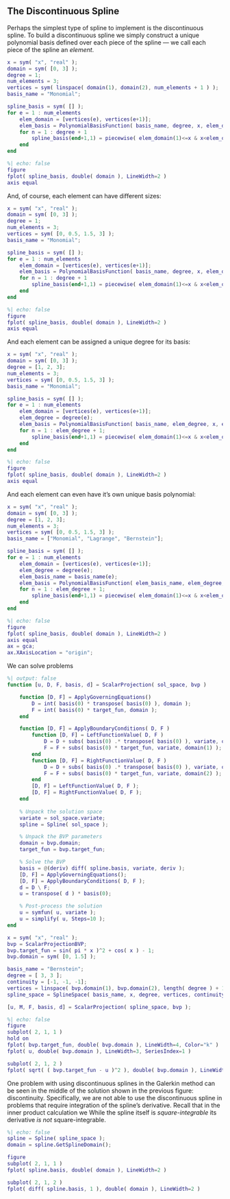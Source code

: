 ## The Discontinuous Spline
Perhaps the simplest type of spline to implement is the discontinuous spline.
To build a discontinuous spline we simply construct a unique polynomial basis defined over each piece of the spline --- we call each piece of the spline an *element*.

```matlab
x = sym( "x", "real" );
domain = sym( [0, 3] );
degree = 1;
num_elements = 3;
vertices = sym( linspace( domain(1), domain(2), num_elements + 1 ) );
basis_name = "Monomial";

spline_basis = sym( [] );
for e = 1 : num_elements
    elem_domain = [vertices(e), vertices(e+1)];
    elem_basis = PolynomialBasisFunction( basis_name, degree, x, elem_domain );
    for n = 1 : degree + 1
        spline_basis(end+1,1) = piecewise( elem_domain(1)<=x & x<elem_domain(2), elem_basis(n), 0 );
    end
end
```

```{=latex}
\begin{equation}
    \Matrix{N} =
    \left[
        \begin{array}{l}
            \begin{cases}
                x^0 & \text{if} \ 0 \leq x < 1 \\
                0   & \text{otherwise}
            \end{cases}
            \\
            \begin{cases}
                x^1 & \text{if} \ 0 \leq x < 1 \\
                0   & \text{otherwise}
            \end{cases}
            \\
            \begin{cases}
                \left( x - 1 \right)^0 & \text{if} \ 1 \leq x < 2 \\
                0   & \text{otherwise}
            \end{cases}
            \\
            \begin{cases}
                \left( x - 1 \right)^1 & \text{if} \ 1 \leq x < 2 \\
                0       & \text{otherwise}
            \end{cases}
            \\
            \begin{cases}
                \left( x - 2 \right)^0 & \text{if} \ 2 \leq x < 3 \\
                0   & \text{otherwise}
            \end{cases}
            \\
            \begin{cases}
                \left( x - 2 \right)^1 & \text{if} \ 2 \leq x < 3 \\
                0       & \text{otherwise}
            \end{cases}
        \end{array}
    \right]
\end{equation}
```

```matlab
%| echo: false
figure
fplot( spline_basis, double( domain ), LineWidth=2 )
axis equal
```

And, of course, each element can have different sizes:

```matlab
x = sym( "x", "real" );
domain = sym( [0, 3] );
degree = 1;
num_elements = 3;
vertices = sym( [0, 0.5, 1.5, 3] );
basis_name = "Monomial";

spline_basis = sym( [] );
for e = 1 : num_elements
    elem_domain = [vertices(e), vertices(e+1)];
    elem_basis = PolynomialBasisFunction( basis_name, degree, x, elem_domain );
    for n = 1 : degree + 1
        spline_basis(end+1,1) = piecewise( elem_domain(1)<=x & x<elem_domain(2), elem_basis(n), 0 );
    end
end
```

```{=latex}
\begin{equation}
    \Matrix{N} =
    \left[
        \begin{array}{l}
            \begin{cases}
                x^0 & \text{if} \ 0 \leq x < \frac{1}{2} \\
                0   & \text{otherwise}
            \end{cases}
            \\
            \begin{cases}
                2x^1 & \text{if} \ 0 \leq x < \frac{1}{2} \\
                0    & \text{otherwise}
            \end{cases}
            \\
            \begin{cases}
                \left( x - \frac{1}{2} \right)^0 & \text{if} \ \frac{1}{2} \leq x < \frac{3}{2} \\
                0   & \text{otherwise}
            \end{cases}
            \\
            \begin{cases}
                \left( x - \frac{1}{2} \right)^1 & \text{if} \ \frac{1}{2} \leq x < \frac{3}{2} \\
                0                 & \text{otherwise}
            \end{cases}
            \\
            \begin{cases}
                \left( \frac{2}{3}x - 1 \right)^0 & \text{if} \ \frac{3}{2} \leq x < 3 \\
                0   & \text{otherwise}
            \end{cases}
            \\
            \begin{cases}
                \left( \frac{2}{3}x - 1 \right)^1 & \text{if} \ \frac{3}{2} \leq x < 3 \\
                0                  & \text{otherwise}
            \end{cases}
        \end{array}
    \right]
\end{equation}
```

```matlab
%| echo: false
figure
fplot( spline_basis, double( domain ), LineWidth=2 )
axis equal
```

And each element can be assigned a unique degree for its basis:

```matlab
x = sym( "x", "real" );
domain = sym( [0, 3] );
degree = [1, 2, 3];
num_elements = 3;
vertices = sym( [0, 0.5, 1.5, 3] );
basis_name = "Monomial";

spline_basis = sym( [] );
for e = 1 : num_elements
    elem_domain = [vertices(e), vertices(e+1)];
    elem_degree = degree(e);
    elem_basis = PolynomialBasisFunction( basis_name, elem_degree, x, elem_domain );
    for n = 1 : elem_degree + 1;
        spline_basis(end+1,1) = piecewise( elem_domain(1)<=x & x<elem_domain(2), elem_basis(n), 0 );
    end
end
```

```{=latex}
\begin{equation}
    \Matrix{N} =
    \left[
        \begin{array}{l}
            \begin{cases}
                x^0 & \text{if} \ 0 \leq x < \frac{1}{2} \\
                0   & \text{otherwise}
            \end{cases}
            \\
            \begin{cases}
                2x^1 & \text{if} \ 0 \leq x < \frac{1}{2} \\
                0    & \text{otherwise}
            \end{cases}
            \\
            \begin{cases}
                \left( x - \frac{1}{2} \right)^0 & \text{if} \ \frac{1}{2} \leq x < \frac{3}{2} \\
                0   & \text{otherwise}
            \end{cases}
            \\
            \begin{cases}
                \left( x - \frac{1}{2} \right)^1 & \text{if} \ \frac{1}{2} \leq x < \frac{3}{2} \\
                0       & \text{otherwise}
            \end{cases}
            \\
            \begin{cases}
                \left( x - \frac{1}{2} \right)^2 & \text{if} \ \frac{1}{2} \leq x < \frac{3}{2} \\
                0       & \text{otherwise}
            \end{cases}
            \\
            \begin{cases}
                \left( \frac{2}{3}x - 1 \right)^0 & \text{if} \ \frac{3}{2} \leq x < 3 \\
                0   & \text{otherwise}
            \end{cases}
            \\
            \begin{cases}
                \left( \frac{2}{3}x - 1 \right)^1 & \text{if} \ \frac{3}{2} \leq x < 3 \\
                0       & \text{otherwise}
            \end{cases}
            \\
            \begin{cases}
                \left( \frac{2}{3}x - 1 \right)^2 & \text{if} \ \frac{3}{2} \leq x < 3 \\
                0       & \text{otherwise}
            \end{cases}
            \\
            \begin{cases}
                \left( \frac{2}{3}x - 1 \right)^3 & \text{if} \ \frac{3}{2} \leq x < 3 \\
                0       & \text{otherwise}
            \end{cases}
        \end{array}
    \right]
\end{equation}
```

```matlab
%| echo: false
figure
fplot( spline_basis, double( domain ), LineWidth=2 )
axis equal
```

And each element can even have it's own unique basis polynomial:

```matlab
x = sym( "x", "real" );
domain = sym( [0, 3] );
degree = [1, 2, 3];
num_elements = 3;
vertices = sym( [0, 0.5, 1.5, 3] );
basis_name = ["Monomial", "Lagrange", "Bernstein"];

spline_basis = sym( [] );
for e = 1 : num_elements
    elem_domain = [vertices(e), vertices(e+1)];
    elem_degree = degree(e);
    elem_basis_name = basis_name(e);
    elem_basis = PolynomialBasisFunction( elem_basis_name, elem_degree, x, elem_domain );
    for n = 1 : elem_degree + 1;
        spline_basis(end+1,1) = piecewise( elem_domain(1)<=x & x<elem_domain(2), elem_basis(n), 0 );
    end
end
```

```{=latex}
\begin{equation}
    \Matrix{N} =
    \left[
        \begin{array}{l}
            \begin{cases}
                x^0 & \text{if} \ 0 \leq x < \frac{1}{2} \\
                0   & \text{otherwise}
            \end{cases}
            \\
            \begin{cases}
                2x^1 & \text{if} \ 0 \leq x < \frac{1}{2} \\
                0    & \text{otherwise}
            \end{cases}
            \\
            \begin{cases}
                2x^2 - 5x + 3 & \text{if} \ \frac{1}{2} \leq x < \frac{3}{2} \\
                0   & \text{otherwise}
            \end{cases}
            \\
            \begin{cases}
                -4x^2 + 8x - 3 & \text{if} \ \frac{1}{2} \leq x < \frac{3}{2} \\
                0       & \text{otherwise}
            \end{cases}
            \\
            \begin{cases}
                2x^2 - 3x + 1 & \text{if} \ \frac{1}{2} \leq x < \frac{3}{2} \\
                0       & \text{otherwise}
            \end{cases}
            \\
            \begin{cases}
                -\frac{8}{27}x^3 + \frac{8}{3}x^2 - 8x + 8 & \text{if} \ \frac{3}{2} \leq x < 3 \\
                0   & \text{otherwise}
            \end{cases}
            \\
            \begin{cases}
                -\frac{2}{9}x^3 - 3x^2 + 12x -12 & \text{if} \ \frac{3}{2} \leq x < 3 \\
                0       & \text{otherwise}
            \end{cases}
            \\
            \begin{cases}
                -\frac{4}{9}x^3 + 4x^2 - 9x + 6 & \text{if} \ \frac{3}{2} \leq x < 3 \\
                0       & \text{otherwise}
            \end{cases}
            \\
            \begin{cases}
                \frac{8}{27}x^3 - \frac{4}{3}x^2 + 2x -1 & \text{if} \ \frac{3}{2} \leq x < 3 \\
                0       & \text{otherwise}
            \end{cases}
        \end{array}
    \right]
\end{equation}
```

```matlab
%| echo: false
figure
fplot( spline_basis, double( domain ), LineWidth=2 )
axis equal
ax = gca;
ax.XAxisLocation = "origin";
```

We can solve problems

```matlab
%| output: false
function [u, D, F, basis, d] = ScalarProjection( sol_space, bvp )

    function [D, F] = ApplyGoverningEquations()
        D = int( basis(0) * transpose( basis(0) ), domain );
        F = int( basis(0) * target_fun, domain );
    end

    function [D, F] = ApplyBoundaryConditions( D, F )
        function [D, F] = LeftFunctionValue( D, F )
            D = D + subs( basis(0) .* transpose( basis(0) ), variate, domain(1) );
            F = F + subs( basis(0) * target_fun, variate, domain(1) );
        end
        function [D, F] = RightFunctionValue( D, F )
            D = D + subs( basis(0) .* transpose( basis(0) ), variate, domain(2) );
            F = F + subs( basis(0) * target_fun, variate, domain(2) );
        end
        [D, F] = LeftFunctionValue( D, F );
        [D, F] = RightFunctionValue( D, F );
    end
    
    % Unpack the solution space
    variate = sol_space.variate;
    spline = Spline( sol_space );

    % Unpack the BVP parameters
    domain = bvp.domain;
    target_fun = bvp.target_fun;

    % Solve the BVP
    basis = @(deriv) diff( spline.basis, variate, deriv );
    [D, F] = ApplyGoverningEquations();
    [D, F] = ApplyBoundaryConditions( D, F );
    d = D \ F;
    u = transpose( d ) * basis(0);

    % Post-process the solution
    u = symfun( u, variate );
    u = simplify( u, Steps=10 );
end
```

```matlab
x = sym( "x", "real" );
bvp = ScalarProjectionBVP;
bvp.target_fun = sin( pi * x )^2 + cos( x ) - 1;
bvp.domain = sym( [0, 1.5] );

basis_name = "Bernstein";
degree = [ 3, 3 ];
continuity = [-1, -1, -1];
vertices = linspace( bvp.domain(1), bvp.domain(2), length( degree ) + 1 );
spline_space = SplineSpace( basis_name, x, degree, vertices, continuity );

[u, M, F, basis, d] = ScalarProjection( spline_space, bvp );
```

```matlab
%| echo: false
figure
subplot( 2, 1, 1 )
hold on
fplot( bvp.target_fun, double( bvp.domain ), LineWidth=4, Color="k" )
fplot( u, double( bvp.domain ), LineWidth=3, SeriesIndex=1 )

subplot( 2, 1, 2 )
fplot( sqrt( ( bvp.target_fun - u )^2 ), double( bvp.domain ), LineWidth=2, Color="r" )
```

One problem with using discontinuous splines in the Galerkin method can be seen in the middle of the solution shown in the previous figure: discontinuity.
Specifically, we are not able to use the discontinuous spline in problems that require integration of the spline's derivative.
Recall that in the inner product calculation we 
While the spline itself is *square-integrable* its derivative *is not* square-integrable.

```matlab
%| echo: false
spline = Spline( spline_space );
domain = spline.GetSplineDomain();

figure
subplot( 2, 1, 1 )
fplot( spline.basis, double( domain ), LineWidth=2 )

subplot( 2, 1, 2 )
fplot( diff( spline.basis, 1 ), double( domain ), LineWidth=2 )
```